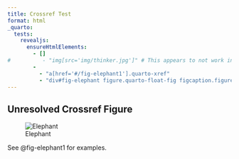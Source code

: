 ```yaml
---
title: Crossref Test
format: html
_quarto:
  tests:
    revealjs:
      ensureHtmlElements:
        - []
#          - "img[src='img/thinker.jpg']" # This appears to not work in deno-dom?!
        - 
          - "a[href='#/fig-elephant1'].quarto-xref"
          - "div#fig-elephant figure.quarto-float-fig figcaption.figure" # because of autostretch, we lose figure elements
---
```


## Unresolved Crossref Figure

![Elephant](img/thinker.jpg){#fig-elephant}

See @fig-elephant1 for examples. 